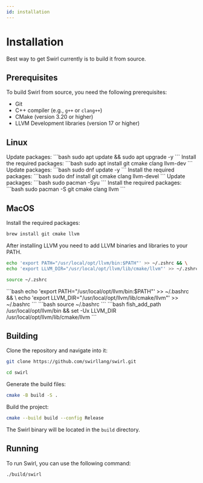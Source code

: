 ```yaml
---
id: installation
---
```



# Installation

Best way to get Swirl currently is to build it from source.

## Prerequisites

To build Swirl from source, you need the following prerequisites:
- Git
- C++ compiler (e.g., `g++` or `clang++`)
- CMake (version 3.20 or higher)
- LLVM Development libraries (version 17 or higher)

## Linux
<Tabs groupId="os">
<TabItem value="Ubuntu" label="Ubuntu">
Update packages:
```bash
sudo apt update && sudo apt upgrade -y
```
Install the required packages:
```bash
sudo apt install git cmake clang llvm-dev
```
</TabItem>

<TabItem value="fedora" label="Fedora">
Update packages:
```bash
sudo dnf update -y
```
Install the required packages:
```bash
sudo dnf install git cmake clang llvm-devel
```
</TabItem>
<TabItem value="arch" label="Arch Linux">
Update packages:
```bash
sudo pacman -Syu
```
Install the required packages:
```bash
sudo pacman -S git cmake clang llvm
```
</TabItem>
</Tabs>

## MacOS
Install the required packages:
```bash
brew install git cmake llvm
```

After installing LLVM you need to add LLVM binaries and libraries to your PATH.
<Tabs groupId="macos">
<TabItem value="zsh" label="Zsh">
```bash
echo 'export PATH="/usr/local/opt/llvm/bin:$PATH"' >> ~/.zshrc && \
echo 'export LLVM_DIR="/usr/local/opt/llvm/lib/cmake/llvm"' >> ~/.zshrc
```
```bash
source ~/.zshrc
```
</TabItem>
<TabItem value="bash" label="Bash">
```bash
echo 'export PATH="/usr/local/opt/llvm/bin:$PATH"' >> ~/.bashrc && \
echo 'export LLVM_DIR="/usr/local/opt/llvm/lib/cmake/llvm"' >> ~/.bashrc
```
```bash
source ~/.bashrc
```
</TabItem>
<TabItem value="fish" label="Fish">
```bash
fish_add_path /usr/local/opt/llvm/bin &&
set -Ux LLVM_DIR /usr/local/opt/llvm/lib/cmake/llvm
```
</TabItem>
</Tabs>

## Building
Clone the repository and navigate into it:
```bash
git clone https://github.com/swirllang/swirl.git
```
```bash
cd swirl
```

Generate the build files:
```bash
cmake -B build -S .
```

Build the project:
```bash
cmake --build build --config Release
```
The Swirl binary will be located in the `build` directory.

## Running
To run Swirl, you can use the following command:
```bash
./build/swirl
```

